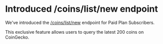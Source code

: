 # Introduced /coins/list/new endpoint

We've introduced the [/coins/list/new](/reference/coins-list-new) endpoint for Paid Plan Subscribers.

This exclusive feature allows users to query the latest 200 coins on CoinGecko.